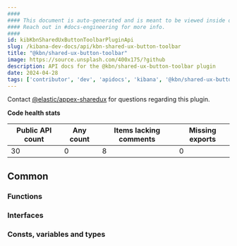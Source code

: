 ```yaml
---
####
#### This document is auto-generated and is meant to be viewed inside our experimental, new docs system.
#### Reach out in #docs-engineering for more info.
####
id: kibKbnSharedUxButtonToolbarPluginApi
slug: /kibana-dev-docs/api/kbn-shared-ux-button-toolbar
title: "@kbn/shared-ux-button-toolbar"
image: https://source.unsplash.com/400x175/?github
description: API docs for the @kbn/shared-ux-button-toolbar plugin
date: 2024-04-28
tags: ['contributor', 'dev', 'apidocs', 'kibana', '@kbn/shared-ux-button-toolbar']
---
```




Contact [@elastic/appex-sharedux](https://github.com/orgs/elastic/teams/appex-sharedux) for questions regarding this plugin.

**Code health stats**

| Public API count  | Any count | Items lacking comments | Missing exports |
|-------------------|-----------|------------------------|-----------------|
| 30 | 0 | 8 | 0 |

## Common

### Functions
<DocDefinitionList data={kbnSharedUxButtonToolbarObj.common.functions}/>

### Interfaces
<DocDefinitionList data={kbnSharedUxButtonToolbarObj.common.interfaces}/>

### Consts, variables and types
<DocDefinitionList data={kbnSharedUxButtonToolbarObj.common.misc}/>

